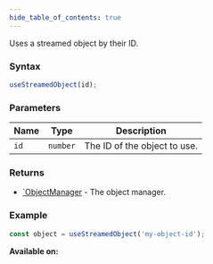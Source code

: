 ```yaml
---
hide_table_of_contents: true
---
```



Uses a streamed object by their ID.

### Syntax

```js
useStreamedObject(id);
```

### Parameters

| Name | Type     | Description                  |
| ---- | -------- | ---------------------------- |
| `id` | `number` | The ID of the object to use. |

### Returns

- [`ObjectManager](/sdk/types/ObjectManager) - The object manager.

### Example

```js
const object = useStreamedObject('my-object-id');
```

**Available on:** <ClientTag />
